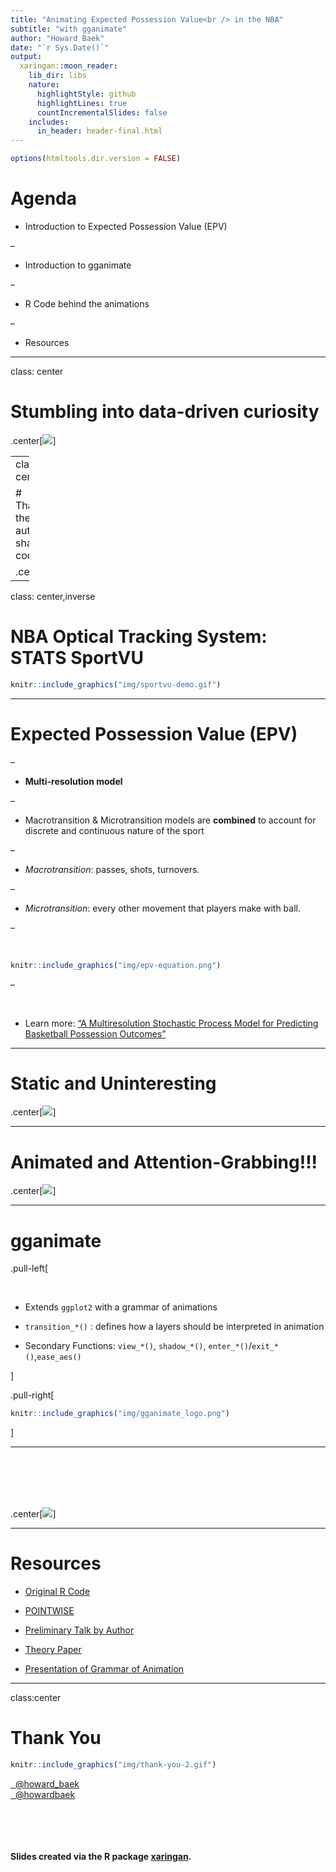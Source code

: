 ```yaml
---
title: "Animating Expected Possession Value<br /> in the NBA"
subtitle: "with gganimate"
author: "Howard Baek"
date: "`r Sys.Date()`"
output:
  xaringan::moon_reader:
    lib_dir: libs
    nature:
      highlightStyle: github
      highlightLines: true
      countIncrementalSlides: false
    includes:
      in_header: header-final.html
---
```


```r
options(htmltools.dir.version = FALSE)
```


# Agenda

- Introduction to Expected Possession Value (EPV)

--


- Introduction to gganimate

--

- R Code behind the animations

--

- Resources

---

class: center

# Stumbling into data-driven curiosity

.center[![](img/pointwise-abstract.png)]

---
class: center

# Thankfully, the authors shared R code

.center[![](img/github-code.png)]

---

class: center,inverse

# NBA Optical Tracking System: STATS SportVU


```r
knitr::include_graphics("img/sportvu-demo.gif")
```

---

# Expected Possession Value (EPV)

--

- **Multi-resolution model**

--

- Macrotransition & Microtransition models are **combined** to account for discrete and continuous nature of the sport

--

- _Macrotransition_: passes, shots, turnovers. 

--


- _Microtransition_: every other movement that players make with ball.   

--

<br>

```r
knitr::include_graphics("img/epv-equation.png")
```


--

<br>

- Learn more: ["A Multiresolution Stochastic Process Model for
Predicting Basketball Possession Outcomes"](https://arxiv.org/pdf/1408.0777.pdf)


---

# Static and Uninteresting

.center[![](img/static-image.png)]

---

# Animated and Attention-Grabbing!!!


.center[![](img/anim-231.GIF)]


---


# gganimate


.pull-left[

<br>

- Extends `ggplot2` with a grammar of animations


- `transition_*()` : defines how a layers should be interpreted in animation

- Secondary Functions: `view_*()`, `shadow_*()`, `enter_*()`/`exit_*()`,`ease_aes()`


]

.pull-right[

```r
knitr::include_graphics("img/gganimate_logo.png")
```


]


---

<br>
<br>
<br>
<br>

.center[![](img/rstudio.png)]

---


# Resources

- [Original R Code](https://github.com/dcervone/EPVDemo)

- [POINTWISE](http://www.sloansportsconference.com/content/pointwise-predicting-points-and-valuing-decisions-in-real-time-with-nba-optical-tracking-data/)

- [Preliminary Talk by Author](https://www.youtube.com/watch?v=2fYa7M_H3S4)

- [Theory Paper](https://arxiv.org/pdf/1408.0777.pdf)

- [Presentation of Grammar of Animation](https://www.youtube.com/watch?v=21ZWDrTukEs)


---

class:center

# Thank You


```r
knitr::include_graphics("img/thank-you-2.gif")
```



<a href="https://twitter.com/howard_baek"><i class="fa fa-twitter fa-fw"></i>&nbsp; @howard_baek</a><br>
<a href="https://github.com/howardbaek"><i class="fa fa-github fa-fw"></i>&nbsp; @howardbaek</a><br>

<br>

<br>

#### Slides created via the R package [**xaringan**](https://github.com/yihui/xaringan).
